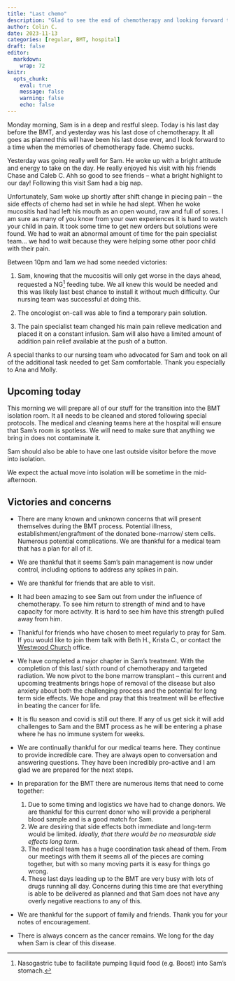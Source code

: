 ```yaml
---
title: "Last chemo"
description: "Glad to see the end of chemotherapy and looking forward to a time when the memories of it fade."
author: Colin C.
date: 2023-11-13
categories: [regular, BMT, hospital]
draft: false
editor: 
  markdown: 
    wrap: 72
knitr: 
  opts_chunk: 
    eval: true
    message: false
    warning: false
    echo: false
---
```


Monday morning, Sam is in a deep and restful sleep. Today is his last
day before the BMT, and yesterday was his last dose of chemotherapy. It
all goes as planned this will have been his last dose ever, and I look
forward to a time when the memories of chemotherapy fade. Chemo sucks.

Yesterday was going really well for Sam. He woke up with a bright
attitude and energy to take on the day. He really enjoyed his visit with
his friends Chase and Caleb C. Ahh so good to see friends -- what a
bright highlight to our day! Following this visit Sam had a big nap.

Unfortunately, Sam woke up shortly after shift change in piecing pain --
the side effects of chemo had set in while he had slept. When he woke
mucositis had had left his mouth as an open wound, raw and full of
sores. I am sure as many of you know from your own experiences it is
hard to watch your child in pain. It took some time to get new orders
but solutions were found. We had to wait an abnormal amount of time for
the pain specialist team... we had to wait because they were helping
some other poor child with their pain.

Between 10pm and 1am we had some needed victories:

1.  Sam, knowing that the mucositis will only get worse in the days
    ahead, requested a NG[^1] feeding tube. We all knew this would be
    needed and this was likely last best chance to install it without
    much difficulty. Our nursing team was successful at doing this.

2.  The oncologist on-call was able to find a temporary pain solution.

3.  The pain specialist team changed his main pain relieve medication
    and placed it on a constant infusion. Sam will also have a limited
    amount of addition pain relief available at the push of a button.

[^1]: Nasogastric tube to facilitate pumping liquid food (e.g. Boost)
    into Sam's stomach.

A special thanks to our nursing team who advocated for Sam and took on
all of the additional task needed to get Sam comfortable. Thank you
especially to Ana and Molly.

## Upcoming today

This morning we will prepare all of our stuff for the transition into
the BMT isolation room. It all needs to be cleaned and stored following
special protocols. The medical and cleaning teams here at the hospital
will ensure that Sam's room is spotless. We will need to make sure that
anything we bring in does not contaminate it.

Sam should also be able to have one last outside visitor before the move
into isolation.

We expect the actual move into isolation will be sometime in the
mid-afternoon.

## Victories and concerns

-   There are many known and unknown concerns that will present
    themselves during the BMT process. Potential illness,
    establishment/engraftment of the donated bone-marrow/ stem cells.
    Numerous potential complications. We are thankful for a medical team
    that has a plan for all of it.

-   We are thankful that it seems Sam's pain management is now under
    control, including options to address any spikes in pain.

-   We are thankful for friends that are able to visit.

-   It had been amazing to see Sam out from under the influence of
    chemotherapy. To see him return to strength of mind and to have
    capacity for more activity. It is hard to see him have this strength
    pulled away from him.

-   Thankful for friends who have chosen to meet regularly to pray for
    Sam. If you would like to join them talk with Beth H., Krista C., or
    contact the [Westwood Church](https://westwoodchurch.bc.ca) office.

-   We have completed a major chapter in Sam's treatment. With the
    completion of this last/ sixth round of chemotherapy and targeted
    radiation. We now pivot to the bone marrow transplant -- this
    current and upcoming treatments brings hope of removal of the
    disease but also anxiety about both the challenging process and the
    potential for long term side effects. We hope and pray that this
    treatment will be effective in beating the cancer for life.

-   It is flu season and covid is still out there. If any of us get sick
    it will add challenges to Sam and the BMT process as he will be
    entering a phase where he has no immune system for weeks.

-   We are continually thankful for our medical teams here. They
    continue to provide incredible care. They are always open to
    conversation and answering questions. They have been incredibly
    pro-active and I am glad we are prepared for the next steps.

-   In preparation for the BMT there are numerous items that need to
    come together:

    1.  Due to some timing and logistics we have had to change donors.
        We are thankful for this current donor who will provide a
        peripheral blood sample and is a good match for Sam.
    2.  We are desiring that side effects both immediate and long-term
        would be limited. *Ideally, that there would be no measurable
        side effects long term*.
    3.  The medical team has a huge coordination task ahead of them.
        From our meetings with them it seems all of the pieces are
        coming together, but with so many moving parts it is easy for
        things go wrong.
    4.  These last days leading up to the BMT are very busy with lots of
        drugs running all day. Concerns during this time are that
        everything is able to be delivered as planned and that Sam does
        not have any overly negative reactions to any of this.

-   We are thankful for the support of family and friends. Thank you for
    your notes of encouragement.

-   There is always concern as the cancer remains. We long for the day
    when Sam is clear of this disease.